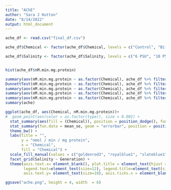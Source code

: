 ```yaml
---
title: "AChE"
author: "Sara J Hutton"
date: "8/14/2022"
output: html_document
---
```


```r
ache_df <- read.csv("final_df.csv")

ache_df$Chemical <- factor(ache_df$Chemical, levels = c("Control", "Bifenthrin", "Cyfluthrin", "Cyhalothrin"))

ache_df$Salinity <- factor(ache_df$Salinity, levels = c("6 PSU", "10 PSU"))


hist(ache_df$nM.min.mg.protein)

summary(aov(nM.min.mg.protein ~ as.factor(Chemical), ache_df %>% filter(Generation == 'F0', Salinity == '6 PSU')))
DunnettTest(nM.min.mg.protein ~ as.factor(Chemical), ache_df %>% filter(Generation == 'F0', Salinity == '6 PSU'))
summary(aov(nM.min.mg.protein ~ as.factor(Chemical), ache_df %>% filter(Generation == 'F0', Salinity == '10 PSU')))
summary(aov(nM.min.mg.protein ~ as.factor(Chemical), ache_df %>% filter(Generation == 'F1', Salinity == '6 PSU')))
summary(aov(nM.min.mg.protein ~ as.factor(Chemical), ache_df %>% filter(Generation == 'F1', Salinity == '10 PSU')))
summary(ache)

```


```r

ggplot(ache_df, aes(Chemical, nM.min.mg.protein))+
#  geom_point(aes(color = as.factor(type)), size = 0.002) + 
  stat_summary(aes(fill = (Chemical)), position = position_dodge(), fun = "mean", geom = "bar") +
  stat_summary(fun.data = mean_se, geom = "errorbar", position = position_dodge()) +
  theme_bw() +
  labs(title = "", 
       y = "nmol / min / mg protein", 
       x = "Chemical",
       fill = "Chemical") +
  scale_fill_manual(values = c("goldenrod3", "royalblue1", "slateblue1", "springgreen4")) +
  facet_grid(Salinity ~ Generation) +
  theme(axis.text.x= element_blank(), plot.title = element_text(hjust = 0.5, size = 18), 
        legend.text=element_text(size=12), legend.title=element_text(size=14), 
        axis.text.y= element_text(size=10), axis.ticks.x = element_blank(), axis.title.y = element_text(size = 14),  axis.title.x = element_text(size = 14), strip.text.x = element_text(size = 14), strip.text.y = element_text(size = 14))

ggsave("ache.png", height = 4, width  = 6)



```




